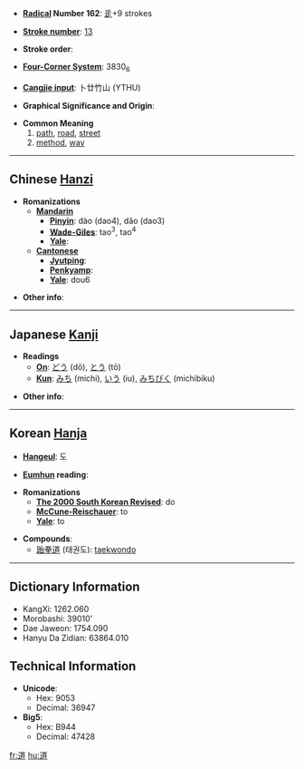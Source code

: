 * '''[[Wiktionary:Chinese radical index| Radical]] Number 162''': [[Wiktionary:Chinese radical index 辵|辵]]+9 strokes

* '''[[Wiktionary:Chinese total strokes index|Stroke number]]''': [[Wiktionary:Chinese total strokes index 13|13]]

* '''Stroke order''': 

* '''[[Wiktionary:Chinese four corner index|Four-Corner System]]''': 3830<sub>6</sub>

* '''[[Wiktionary:Chinese Cangjie index|Cangjie input]]''': 卜廿竹山 (YTHU)

* '''Graphical Significance and Origin''': 

* '''Common Meaning'''
*#[[path]], [[road]], [[street]]
*# [[method]], [[way]]

----

== Chinese [[Hanzi]] ==

* '''Romanizations'''
** '''[[Mandarin]]'''
*** '''[[Pinyin]]''': dào (dao4), dǎo (dao3) 
*** '''[[Wade-Giles]]''': tao<sup>3</sup>, tao<sup>4</sup>
*** '''[[Yale]]''': 
** '''[[Cantonese]]'''
*** '''[[Jyutping]]''':
*** '''[[Penkyamp]]''': 
*** '''[[Yale]]''': dou6

* '''Other info''': 

----

== Japanese [[Kanji]] ==

* '''Readings'''
** '''[[On]]''': [[どう]] (dō), [[とう]] (tō)
** '''[[Kun]]''': [[みち]] (michi), [[いう]] (iu), [[みちびく]] (michibiku)

* '''Other info''':  

----

== Korean [[Hanja]] ==

* '''[[Hangeul]]''': 도

* '''[[Eumhun]] reading''': 

* '''Romanizations'''
** '''[[The 2000 South Korean Revised Romanization|The 2000 South Korean Revised]]''': do
** '''[[McCune-Reischauer]]''': to
** '''[[Yale]]''': to

* '''Compounds''':
** [[跆拳道]] (태권도): [[taekwondo]]

----

== Dictionary Information ==

* KangXi: 1262.060
* Morobashi: 39010'
* Dae Jaweon: 1754.090
* Hanyu Da Zidian: 63864.010

== Technical Information ==

* '''Unicode''':
** Hex: 9053
** Decimal: 36947
* '''Big5''':
** Hex: B944
** Decimal: 47428

[[fr:道]]
[[hu:道]]